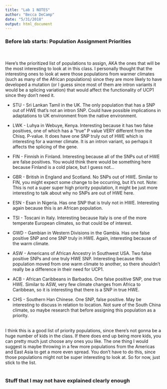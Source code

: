 ```yaml
---
title: "Lab 1 NOTES"
author: "Becca DeCamp"
date: "5/31/2018"
output: html_document
---
```


### Before lab starts: Population Assignment Priorities
<br>
<br>
Here's the prioritized list of populations to assign, AKA the ones that will be the most interesting to look at in this class. I personally thought that the interesting ones to look at were those populations from warmer climates (such as many of the African populations) since they are more likely to have developed a mutation (or I guess since most of them are intron variants it would be a splicing variation) that would affect the functionality of UCP1 since they don't need it. 
<br>

* STU - Sri Lankan Tamil in the UK. The only population that has a SNP out of HWE that's not an intron SNP. Could have possible implications in adaptations to UK environment from the native environment. 

* LWK - Luhya in Webuye, Kenya. Interesting because it has two false positives, one of which has a "true" P value VERY different from the Chisq. P-value. It does have one SNP truly out of HWE which is interesting for a warmer climate. It is an intron variant, so perhaps it affects the splicing of the gene. 

* FIN - Finnish in Finland. Interesting because all of the SNPs out of HWE are false positives. You would think there would be something here because Finland is a cold place, but I guess not...

* GBR - British in England and Scotland. No SNPs out of HWE. Similar to FIN, you might expect some change to be occurring, but it's not. Note: This is not a super super high priority population, it might be just more interesting to talk about why no SNPs are out of HWE here. 

* ESN - Esan in Nigeria. Has one SNP that is truly not in HWE. Interesting again because this is an African population. 

* TSI - Toscani in Italy. Interesting because Italy is one of the more temperate European climates, so that could be of interest. 

* GWD - Gambian in Western Divisions in the Gambia. Has one false positive SNP and one SNP truly in HWE. Again, interesting because of the warm climate. 

* ASW - Americans of African Ancestry in Southwest USA. Two false positive SNPs and one truly HWE SNP. Interesting because this population moved from one warm climate to another, so there shouldn't really be a difference in their need for UCP1. 

* ACB - African Caribbeans in Barbados. One false positive SNP, one true HWE. Similar to ASW, very few climate changes from Africa to Caribbean, so it is interesting that there is a SNP in true HWE. 

* CHS - Southern Han Chinese. One SNP, false positive. May be interesting to discuss in relation to location. Not sure of the South China climate, so maybe research that before assigning this population as a priority. 
<br>
<br>

I think this is a good list of priority populations, since there's not gonna be a huge number of kids in the class. If there does end up being more kids, you can pretty much just choose any ones you like. The one thing I would suggest is maybe throwing in a few more populations from the Americas and East Asia to get a more even spread. You don't have to do this, since those populations might not be super interesting to look at. So for now, just stick to the list. 
<br>
<br>

### Stuff that I may not have explained clearly enough






